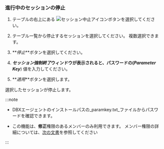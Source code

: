 ### 進行中のセッションの停止

1.  テーブルの右上にある ![セッション中止アイコン](/img/ico-kill-session.svg)ボタンを選択してください。

2.  テーブル一覧から停止するセッションを選択してください。 複数選択できます。

3.  **_停止_**ボタンを選択してください。

4.  **_セッション強制終了_**ウィンドウが表示されると、パスワードの(**_Parameter Key_**) 値を入力してください。

    <ImgLang img='db-kill-session-confirm.png' desc='セッション中止' />

5.  **_適用_**ボタンを選択します。

選択したセッションが停止します。

:::note

-   DBXエージェントのインストールパスの_paramkey.txt_ファイルからパスワードを確認できます。

-   この機能は、**修正**権限のあるメンバーのみ利用できます。 メンバー権限の詳細については、[次の文書](../project/project-structure#project-auth)を参照してください

:::
